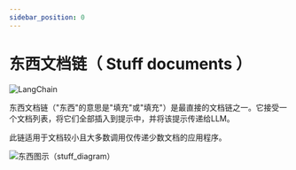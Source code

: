 ```yaml
---
sidebar_position: 0
---
```

# 东西文档链（ Stuff documents ）
![LangChain](https://pica.zhimg.com/50/v2-56e8bbb52aa271012541c1fe1ceb11a2_r.gif 'LangChain中文网')


东西文档链（"东西"的意思是"填充"或"填充"）是最直接的文档链之一。它接受一个文档列表，将它们全部插入到提示中，并将该提示传递给LLM。

此链适用于文档较小且大多数调用仅传递少数文档的应用程序。

![东西图示（stuff_diagram）](/img/stuff.jpg)


